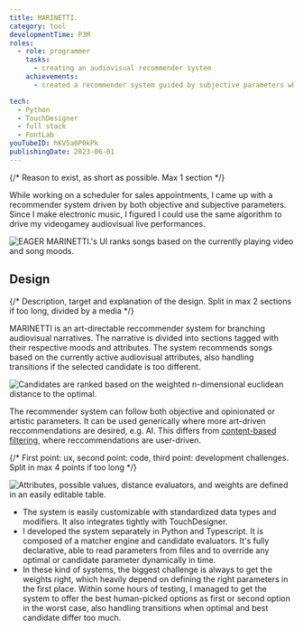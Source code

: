 ```yaml
---
title: MARINETTI.
category: tool
developmentTime: P3M
roles:
  - role: programmer
    tasks:
      - creating an audiovisual recommender system
    achievements:
      - created a recommender system guided by subjective parameters where the best option is always among the first two

tech:
  - Python
  - TouchDesigner
  - full stack
  - FontLab
youTubeID: hKV5a0P0kPk
publishingDate: 2023-06-01
---
```


{/* Reason to exist, as short as possible. Max 1 section */}

While working on a scheduler for sales appointments, I came up with a recommender system driven by both objective and subjective parameters. Since I make electronic music, I figured I could use the same algorithm to drive my videogamey audiovisual live performances.

![EAGER MARINETTI.'s UI ranks songs based on the currently playing video and song moods.](./marinetti-ui.png)

## Design

{/* Description, target and explanation of the design. Split in max 2 sections if too long, divided by a media */}

MARINETTI is an art-directable reccommender system for branching audiovisual narratives. The narrative is divided into sections tagged with their respective moods and attributes. The system recommends songs based on the currently active audiovisual attributes, also handling transitions if the selected candidate is too different.

![Candidates are ranked based on the weighted n-dimensional euclidean distance to the optimal.](./marinetti-parameters.png)

The recommender system can follow both objective and opinionated or artistic parameters. It can be used generically where more art-driven reccommendations are desired, e.g. AI. This differs from [content-based filtering](https://wikipedia.org/wiki/Recommender_system#Content-based_filtering), where reccommendations are user-driven.

{/* First point: ux, second point: code, third point: development challenges. Split in max 4 points if too long */}

![Attributes, possible values, distance evaluators, and weights are defined in an easily editable table.](./marinetti-weights.png)

- The system is easily customizable with standardized data types and modifiers. It also integrates tightly with TouchDesigner.
- I developed the system separately in Python and Typescript. It is composed of a matcher engine and candidate evaluators. It's fully declarative, able to read parameters from files and to override any optimal or candidate parameter dynamically in time.
- In these kind of systems, the biggest challenge is always to get the weights right, which heavily depend on defining the right parameters in the first place. Within some hours of testing, I managed to get the system to offer the best human-picked options as first or second option in the worst case, also handling transitions when optimal and best candidate differ too much.
